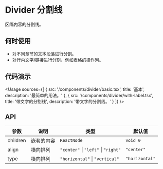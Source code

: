 
# Divider 分割线

区隔内容的分割线。

## 何时使用

- 对不同章节的文本段落进行分割。
- 对行内文字/链接进行分割，例如表格的操作列。

## 代码演示

<Usage
  sources={[
    {
      src: '/components/divider/basic.tsx',
      title: '基本',
      description: '最简单的用法。'
    },
    {
      src: '/components/divider/with-label.tsx',
      title: '带文字的分割线',
      description: '带文字的分割线。'
    }
  ]}
/>

## API

| 参数     | 说明       | 类型                                | 默认值         |
| -------- | ---------- | ----------------------------------- | -------------- |
| children | 嵌套的内容 | `ReactNode`                         | `void 0`       |
| align    | 横向排列   | `"center"` \| `"left"` \| `"right"` | `"center"`     |
| type     | 横向排列   | `"horizontal"` \| `"vertical"`      | `"horizontal"` |
